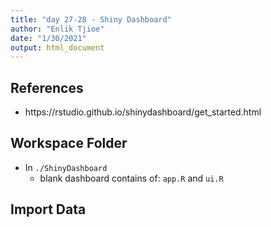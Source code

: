 ```yaml
---
title: "day 27-28 - Shiny Dashboard"
author: "Enlik Tjioe"
date: "1/30/2021"
output: html_document
---
```



## References
- https://rstudio.github.io/shinydashboard/get_started.html

## Workspace Folder
- In `./ShinyDashboard`
  - blank dashboard contains of: `app.R` and `ui.R`

## Import Data
```r

```

